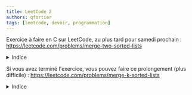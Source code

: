```yaml
---
title: LeetCode 2
authors: qfortier
tags: [leetcode, devoir, programmation]
---
```


Exercice à faire en C sur LeetCode, au plus tard pour samedi prochain : https://leetcode.com/problems/merge-two-sorted-lists

<details>
<summary>Indice</summary>

On pourra écrire une fonction récursive.
</details>

Si vous avez terminé l'exercice, vous pouvez faire ce prolongement (plus difficile) : https://leetcode.com/problems/merge-k-sorted-lists

<details>
<summary>Indice</summary>

Réutiliser la fonction précédente pour fusionner deux listes.  
L'idéal est de résoudre ce problème en O(n log k) où n est la somme des tailles des listes et k le nombre de listes.
</details>
